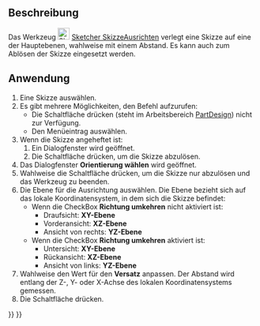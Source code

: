 <languages/>

{{Docnav/de
|[[Sketcher_MapSketch/de|SkizzeAnheften]]
|[[Sketcher_ValidateSketch/de|SkizzeÜberprüfen]]
|[[Sketcher_Workbench/de|Sketcher]]
|IconL=Sketcher_MapSketch.svg‎
|IconR=Sketcher_ValidateSketch.svg
|IconC=Workbench_Sketcher.svg
}}

{{GuiCommand/de
|Name=Sketcher ReorientSketch
|Name/de=Sketcher SkizzeAusrichten
|MenuLocation=Skizze → Skizze neu ausrichten...
|Workbenches=[[Sketcher_Workbench/de|Sketcher]], [[PartDesign_Workbench/de|PartDesign]]
|SeeAlso=[[Sketcher_MapSketch/de|Sketcher SkizzeAnheften]], [[Sketcher_NewSketch/de|Sketcher NeueSkizze]]
}}

<span id="Description"></span>
==Beschreibung==

Das Werkzeug [[Image:Sketcher_ReorientSketch.svg|24px]] [[Sketcher_ReorientSketch/de|Sketcher SkizzeAusrichten]] verlegt eine Skizze auf eine der Hauptebenen, wahlweise mit einem Abstand. Es kann auch zum Ablösen der Skizze eingesetzt werden.

<span id="Usage"></span>
==Anwendung==

# Eine Skizze auswählen.
# Es gibt mehrere Möglichkeiten, den Befehl aufzurufen:
#* Die Schaltfläche {{Button|[[Image:Sketcher_ReorientSketch.svg|16px]] [[Sketcher_ReorientSketch/de|Skizze neu ausrichten...]]}} drücken (steht im Arbeitsbereich [[PartDesign_Workbench/de|PartDesign]]) nicht zur Verfügung.
#* Den Menüeintrag {{MenuCommand|Skizze → [[Image:Sketcher_ReorientSketch.svg|16px]] Skizze neu ausrichten...}} auswählen.
# Wenn die Skizze angeheftet ist:
## Ein Dialogfenster wird geöffnet.
## Die Schaltfläche {{Button|Ja}} drücken, um die Skizze abzulösen.
# Das Dialogfenster '''Orientierung wählen''' wird geöffnet.
# Wahlweise die Schaltfläche {{Button|Abbrechen}} drücken, um die Skizze nur abzulösen und das Werkzeug zu beenden.
# Die Ebene für die Ausrichtung auswählen. Die Ebene bezieht sich auf das lokale Koordinatensystem, in dem sich die Skizze befindet:
#* Wenn die CheckBox '''Richtung umkehren''' nicht aktiviert ist:
#** Draufsicht: '''XY-Ebene'''
#** Vorderansicht: '''XZ-Ebene'''
#** Ansicht von rechts: '''YZ-Ebene'''
#* Wenn die CheckBox '''Richtung umkehren''' aktiviert ist:
#** Untersicht: '''XY-Ebene'''
#** Rückansicht: '''XZ-Ebene'''
#** Ansicht von links: '''YZ-Ebene'''
# Wahlweise den Wert für den '''Versatz''' anpassen. Der Abstand wird entlang der Z-, Y- oder X-Achse des lokalen Koordinatensystems gemessen.
# Die Schaltfläche {{Button|OK}} drücken.


{{Docnav/de
|[[Sketcher_MapSketch/de|SkizzeAnheften]]
|[[Sketcher_ValidateSketch/de|SkizzeÜberprüfen]]
|[[Sketcher_Workbench/de|Sketcher]]
|IconL=Sketcher_MapSketch.svg‎
|IconR=Sketcher_ValidateSketch.svg
|IconC=Workbench_Sketcher.svg
}}

{{Sketcher Tools navi{{#translation:}}}}
{{Userdocnavi{{#translation:}}}}